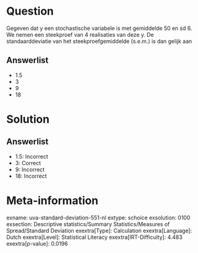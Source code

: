Question
========

Gegeven dat y een stochastische variabele is met gemiddelde 50 en sd 6.
We nemen een steekproef van 4 realisaties van deze y. De
standaarddeviatie van het steekproefgemiddelde (s.e.m.) is dan gelijk
aan

Answerlist
----------

* 1.5
* 3
* 9
* 18

Solution
========

Answerlist
----------

* 1.5: Incorrect
* 3: Correct
* 9: Incorrect
* 18: Incorrect

Meta-information
================
exname: uva-standard-deviation-551-nl
extype: schoice
exsolution: 0100
exsection: Descriptive statistics/Summary Statistics/Measures of Spread/Standard Deviation
exextra[Type]: Calculation
exextra[Language]: Dutch
exextra[Level]: Statistical Literacy
exextra[IRT-Difficulty]: 4.483
exextra[p-value]: 0.0196
